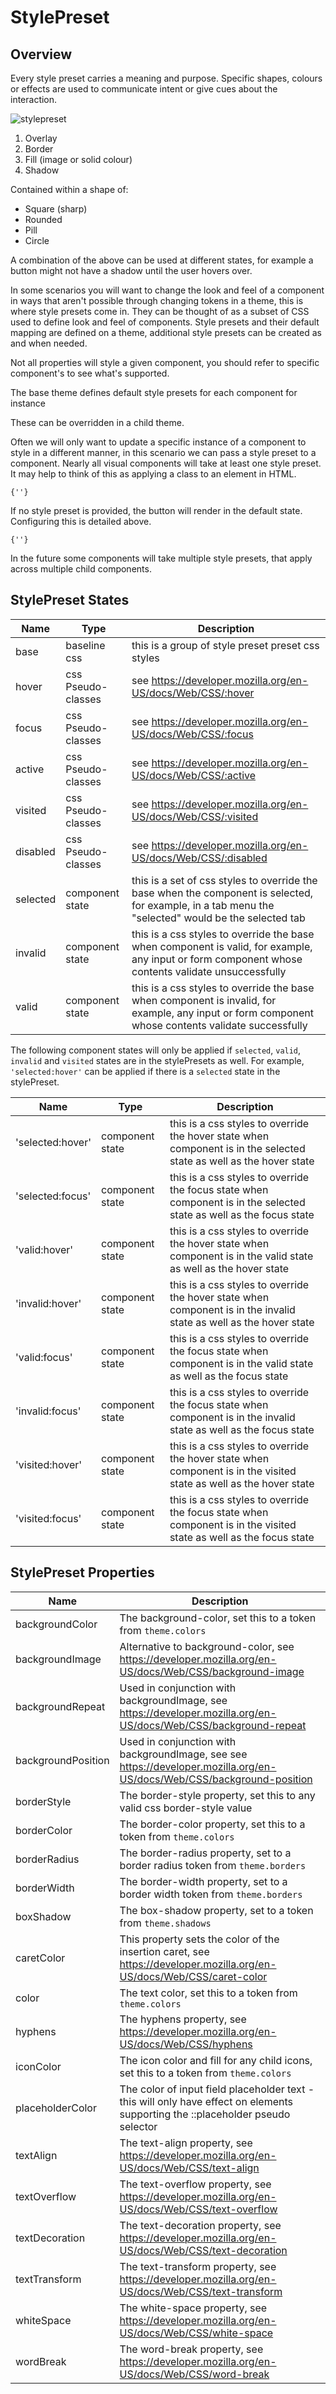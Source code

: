 

# StylePreset

## Overview

Every style preset carries a meaning and purpose. Specific shapes, colours or effects are used to communicate intent or give cues about the interaction.

<LegacyBlock marginBottom="sizing050" maxWidth="360px">
  <Image src="static/examples/utils/style-preset.png" alt="stylepreset" />
</LegacyBlock>

1. Overlay
2. Border
3. Fill (image or solid colour)
4. Shadow

Contained within a shape of:

- Square (sharp)
- Rounded
- Pill
- Circle

A combination of the above can be used at different states, for example a button might not have a shadow until the user hovers over.

In some scenarios you will want to change the look and feel of a component in ways that aren't possible through changing tokens in a theme, this is where style presets come in.
They can be thought of as a subset of CSS used to define look and feel of components. Style presets and their default mapping are defined on a theme, additional style presets can be created as and when needed.

Not all properties will style a given component, you should refer to specific component's to see what's supported.

<CodeFromFile path="examples/utils/style-preset-example.tsx" />

The base theme defines default style presets for each component for instance

<CodeFromFile path="examples/utils/get-style-preset-from-theme.tsx" />

These can be overridden in a child theme.

Often we will only want to update a specific instance of a component to style in a different manner, in this scenario we can pass a style preset to a component.
Nearly all visual components will take at least one style preset. It may help to think of this as applying a class to an element in HTML.

<Code>{'<Paragraph stylePreset="interactivePrimary040" />'}</Code>

If no style preset is provided, the button will render in the default state. Configuring this is detailed above.

<Code>{'<Paragraph />'}</Code>

In the future some components will take multiple style presets, that apply across multiple child components.

## StylePreset States

| Name     | Type               | Description                                                                                                                                          |
| -------- | ------------------ | ---------------------------------------------------------------------------------------------------------------------------------------------------- |
| base     | baseline css       | this is a group of style preset preset css styles                                                                                                    |
| hover    | css Pseudo-classes | see https://developer.mozilla.org/en-US/docs/Web/CSS/:hover                                                                                          |
| focus    | css Pseudo-classes | see https://developer.mozilla.org/en-US/docs/Web/CSS/:focus                                                                                          |
| active   | css Pseudo-classes | see https://developer.mozilla.org/en-US/docs/Web/CSS/:active                                                                                         |
| visited  | css Pseudo-classes | see https://developer.mozilla.org/en-US/docs/Web/CSS/:visited                                                                                        |
| disabled | css Pseudo-classes | see https://developer.mozilla.org/en-US/docs/Web/CSS/:disabled                                                                                       |
| selected | component state    | this is a set of css styles to override the base when the component is selected, for example, in a tab menu the "selected" would be the selected tab |
| invalid  | component state    | this is a css styles to override the base when component is valid, for example, any input or form component whose contents validate unsuccessfully   |
| valid    | component state    | this is a css styles to override the base when component is invalid, for example, any input or form component whose contents validate successfully   |

The following component states will only be applied if `selected`, `valid`, `invalid` and `visited` states are in the stylePresets as well. For example, `'selected:hover'` can be applied if there is a
`selected` state in the stylePreset.

| Name             | Type            | Description                                                                                                         |
| ---------------- | --------------- | ------------------------------------------------------------------------------------------------------------------- |
| 'selected:hover' | component state | this is a css styles to override the hover state when component is in the selected state as well as the hover state |
| 'selected:focus' | component state | this is a css styles to override the focus state when component is in the selected state as well as the focus state |
| 'valid:hover'    | component state | this is a css styles to override the hover state when component is in the valid state as well as the hover state    |
| 'invalid:hover'  | component state | this is a css styles to override the hover state when component is in the invalid state as well as the hover state  |
| 'valid:focus'    | component state | this is a css styles to override the focus state when component is in the valid state as well as the focus state    |
| 'invalid:focus'  | component state | this is a css styles to override the focus state when component is in the invalid state as well as the focus state  |
| 'visited:hover'  | component state | this is a css styles to override the hover state when component is in the visited state as well as the hover state  |
| 'visited:focus'  | component state | this is a css styles to override the focus state when component is in the visited state as well as the focus state  |

## StylePreset Properties

| Name               | Description                                                                                                                     |
| ------------------ | ------------------------------------------------------------------------------------------------------------------------------- |
| backgroundColor    | The background-color, set this to a token from `theme.colors`                                                                   |
| backgroundImage    | Alternative to background-color, see https://developer.mozilla.org/en-US/docs/Web/CSS/background-image                          |
| backgroundRepeat   | Used in conjunction with backgroundImage, see https://developer.mozilla.org/en-US/docs/Web/CSS/background-repeat                |
| backgroundPosition | Used in conjunction with backgroundImage, see see https://developer.mozilla.org/en-US/docs/Web/CSS/background-position          |
| borderStyle        | The border-style property, set this to any valid css border-style value                                                         |
| borderColor        | The border-color property, set this to a token from `theme.colors`                                                              |
| borderRadius       | The border-radius property, set to a border radius token from `theme.borders`                                                   |
| borderWidth        | The border-width property, set to a border width token from `theme.borders`                                                     |
| boxShadow          | The box-shadow property, set to a token from `theme.shadows`                                                                    |
| caretColor         | This property sets the color of the insertion caret, see https://developer.mozilla.org/en-US/docs/Web/CSS/caret-color           |
| color              | The text color, set this to a token from `theme.colors`                                                                         |
| hyphens            | The hyphens property, see https://developer.mozilla.org/en-US/docs/Web/CSS/hyphens                                              |
| iconColor          | The icon color and fill for any child icons, set this to a token from `theme.colors`                                            |
| placeholderColor   | The color of input field placeholder text - this will only have effect on elements supporting the ::placeholder pseudo selector |
| textAlign          | The text-align property, see https://developer.mozilla.org/en-US/docs/Web/CSS/text-align                                        |
| textOverflow       | The text-overflow property, see https://developer.mozilla.org/en-US/docs/Web/CSS/text-overflow                                  |
| textDecoration     | The text-decoration property, see https://developer.mozilla.org/en-US/docs/Web/CSS/text-decoration                              |
| textTransform      | The text-transform property, see https://developer.mozilla.org/en-US/docs/Web/CSS/text-transform                                |
| whiteSpace         | The white-space property, see https://developer.mozilla.org/en-US/docs/Web/CSS/white-space                                      |
| wordBreak          | The word-break property, see https://developer.mozilla.org/en-US/docs/Web/CSS/word-break                                        |

